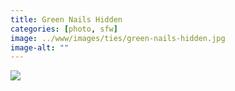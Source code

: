 ```yaml
---
title: Green Nails Hidden
categories: [photo, sfw]
image: ../www/images/ties/green-nails-hidden.jpg
image-alt: ""
---
```



![](../www/images/ties/green-nails-hidden.jpg)

